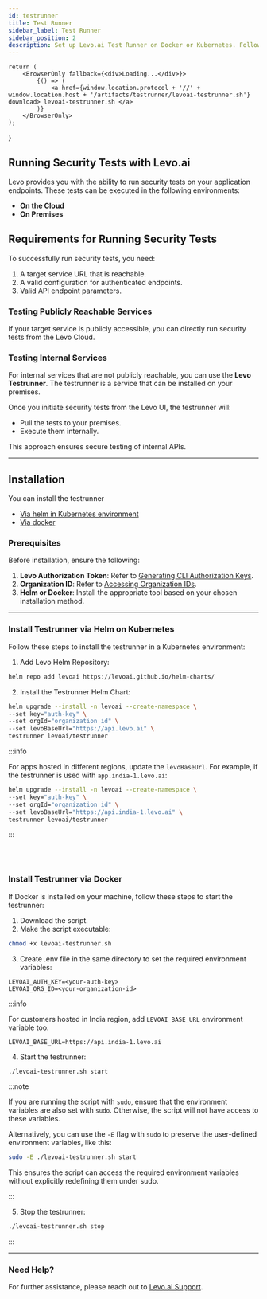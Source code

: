 ```yaml
---
id: testrunner
title: Test Runner
sidebar_label: Test Runner
sidebar_position: 2
description: Set up Levo.ai Test Runner on Docker or Kubernetes. Follow our detailed guide for installation and deployment to enhance API security in your environment.
---
```



    return (
        <BrowserOnly fallback={<div>Loading...</div>}>
            {() => (
                <a href={window.location.protocol + '//' + window.location.host + '/artifacts/testrunner/levoai-testrunner.sh'} download> levoai-testrunner.sh </a>
            )}
        </BrowserOnly>
    );
}

## Running Security Tests with Levo.ai

Levo provides you with the ability to run security tests on your application endpoints. These tests can be executed in the following environments:

- **On the Cloud**
- **On Premises**
## Requirements for Running Security Tests

To successfully run security tests, you need:

1. A target service URL that is reachable.
2. A valid configuration for authenticated endpoints.
3. Valid API endpoint parameters.

### Testing Publicly Reachable Services

If your target service is publicly accessible, you can directly run security tests from the Levo Cloud.

### Testing Internal Services

For internal services that are not publicly reachable, you can use the **Levo Testrunner**. The testrunner is a service that can be installed on your premises.

Once you initiate security tests from the Levo UI, the testrunner will:
- Pull the tests to your premises.
- Execute them internally.

This approach ensures secure testing of internal APIs.

---

## Installation

You can install the testrunner
- [Via helm in Kubernetes environment](#install-testrunner-via-helm-on-kubernetes)
- [Via docker](#install-testrunner-via-docker)

### Prerequisites
Before installation, ensure the following:

1. **Levo Authorization Token**: Refer to [Generating CLI Authorization Keys](/integrations/common-tasks.md#generating-cli-authorization-keys).
2. **Organization ID**: Refer to [Accessing Organization IDs](/integrations/common-tasks.md#accessing-organization-ids).
3. **Helm or Docker**: Install the appropriate tool based on your chosen installation method.

---

### Install Testrunner via Helm on Kubernetes

Follow these steps to install the testrunner in a Kubernetes environment:

1. Add Levo Helm Repository:

```bash
helm repo add levoai https://levoai.github.io/helm-charts/
```

2. Install the Testrunner Helm Chart:


```bash
helm upgrade --install -n levoai --create-namespace \
--set key="auth-key" \
--set orgId="organization id" \
--set levoBaseUrl="https://api.levo.ai" \
testrunner levoai/testrunner
```

:::info

For apps hosted in different regions, update the `levoBaseUrl`.
For example, if the testrunner is used with `app.india-1.levo.ai`:


```bash
helm upgrade --install -n levoai --create-namespace \
--set key="auth-key" \
--set orgId="organization id" \
--set levoBaseUrl="https://api.india-1.levo.ai" \
testrunner levoai/testrunner
```
:::

<br></br>

### Install Testrunner via Docker

If Docker is installed on your machine, follow these steps to start the testrunner:

1. Download the <DownloadLevoTestRunner/> script.
2. Make the script executable:
```bash
chmod +x levoai-testrunner.sh
```

3. Create .env file in the same directory to set the required environment variables:
```
LEVOAI_AUTH_KEY=<your-auth-key>
LEVOAI_ORG_ID=<your-organization-id>
```

:::info

For customers hosted in India region, add `LEVOAI_BASE_URL` environment variable too.
```
LEVOAI_BASE_URL=https://api.india-1.levo.ai
```

4. Start the testrunner:
```bash
./levoai-testrunner.sh start
```

:::note

If you are running the script with `sudo`, ensure that the environment variables are also set with `sudo`. Otherwise, the script will not have access to these variables.

Alternatively, you can use the `-E` flag with `sudo` to preserve the user-defined environment variables, like this:
```bash
sudo -E ./levoai-testrunner.sh start
```
This ensures the script can access the required environment variables without explicitly redefining them under sudo.

:::

5. Stop the testrunner:
```bash
./levoai-testrunner.sh stop
```



:::

---

### Need Help?
For further assistance, please reach out to [Levo.ai Support](mailto:support@levo.ai).

